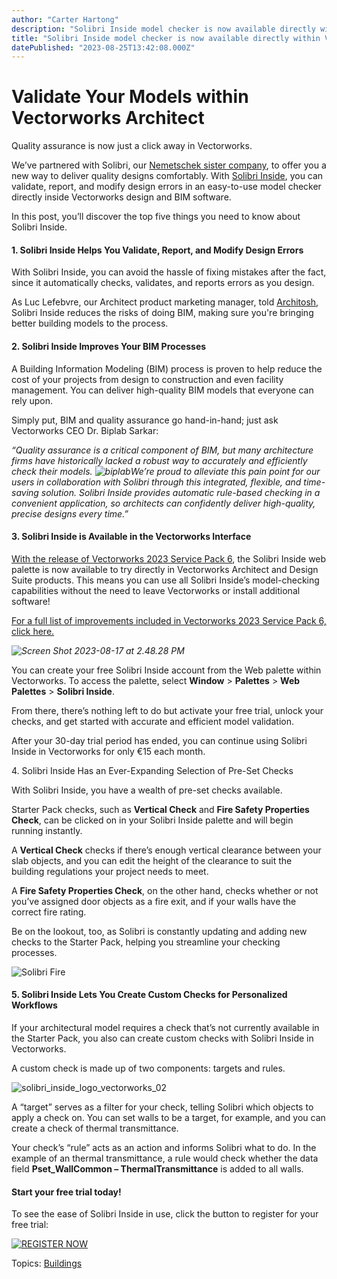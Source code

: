 ```yaml
---
author: "Carter Hartong"
description: "Solibri Inside model checker is now available directly within Vectorworks. Learn how you can easily validate, report, and modify design errors."
title: "Solibri Inside model checker is now available directly within Vectorworks. Learn how you can easily validate, report, and modify design errors." 
datePublished: "2023-08-25T13:42:08.000Z"
---
```

# Validate Your Models within Vectorworks Architect

Quality assurance is now just a click away in Vectorworks.

We’ve partnered with Solibri, our [Nemetschek sister company](https://www.nemetschek.com), to offer you a new way to deliver quality designs comfortably. With [Solibri Inside](https://www.solibri.com/inside/solibri-inside-for-vectorworks), you can validate, report, and modify design errors in an easy-to-use model checker directly inside Vectorworks design and BIM software.

In this post, you’ll discover the top five things you need to know about Solibri Inside.

#### 1\. Solibri Inside Helps You Validate, Report, and Modify Design Errors

With Solibri Inside, you can avoid the hassle of fixing mistakes after the fact, since it automatically checks, validates, and reports errors as you design.

As Luc Lefebvre, our Architect product marketing manager, told [Architosh](https://architosh.com/2023/07/solibri-inside-and-vectorworks-advancing-bim-for-users/), Solibri Inside reduces the risks of doing BIM, making sure you're bringing better building models to the process.

#### 2\. Solibri Inside Improves Your BIM Processes

A Building Information Modeling (BIM) process is proven to help reduce the cost of your projects from design to construction and even facility management. You can deliver high-quality BIM models that everyone can rely upon.

Simply put, BIM and quality assurance go hand-in-hand; just ask Vectorworks CEO Dr. Biplab Sarkar:

_“Quality assurance is a critical component of BIM, but many architecture firms have historically lacked a robust way to accurately and efficiently check their models. ![biplab](https://blog.vectorworks.net/hs-fs/hubfs/21Design%20Summit/biplab.png?width=232&height=232&name=biplab.png)We’re proud to alleviate this pain point for our users in collaboration with Solibri through this integrated, flexible, and time-saving solution. Solibri Inside provides automatic rule-based checking in a convenient application, so architects can confidently deliver high-quality, precise designs every time.”_

#### 3\. Solibri Inside is Available in the Vectorworks Interface

[With the release of Vectorworks 2023 Service Pack 6](../../../net/vectorworks/blog/vectorworks-2023-service-pack-6-now-available.html), the Solibri Inside web palette is now available to try directly in Vectorworks Architect and Design Suite products. This means you can use all Solibri Inside’s model-checking capabilities without the need to leave Vectorworks or install additional software!

[For a full list of improvements included in Vectorworks 2023 Service Pack 6, click here.](https://forum.vectorworks.net/index.php?%2Farticles.html%2Farticles%2Ftech-bulletins%2F2023-sp6%2F)

_![Screen Shot 2023-08-17 at 2.48.28 PM](https://blog.vectorworks.net/hs-fs/hubfs/Blog%20Images/230817Solibri%20Inside%20NEW/Screen%20Shot%202023-08-17%20at%202.48.28%20PM.png?width=1440&height=804&name=Screen%20Shot%202023-08-17%20at%202.48.28%20PM.png)_

You can create your free Solibri Inside account from the Web palette within Vectorworks. To access the palette, select **Window** \> **Palettes** \> **Web Palettes** \> **Solibri Inside**.

From there, there’s nothing left to do but activate your free trial, unlock your checks, and get started with accurate and efficient model validation. 

After your 30-day trial period has ended, you can continue using Solibri Inside in Vectorworks for only €15 each month.

4\. Solibri Inside Has an Ever-Expanding Selection of Pre-Set Checks

With Solibri Inside, you have a wealth of pre-set checks available.

Starter Pack checks, such as **Vertical Check** and **Fire Safety Properties Check**, can be clicked on in your Solibri Inside palette and will begin running instantly.

A **Vertical Check** checks if there’s enough vertical clearance between your slab objects, and you can edit the height of the clearance to suit the building regulations your project needs to meet.

A **Fire Safety Properties Check**, on the other hand, checks whether or not you’ve assigned door objects as a fire exit, and if your walls have the correct fire rating.

Be on the lookout, too, as Solibri is constantly updating and adding new checks to the Starter Pack, helping you streamline your checking processes.

![Solibri Fire](https://blog.vectorworks.net/hs-fs/hubfs/Blog%20Images/230817_Solibri%20Inside%20NEW/Solibri%20Fire.png?width=1440&height=833&name=Solibri%20Fire.png)

#### 5\. Solibri Inside Lets You Create Custom Checks for Personalized Workflows

If your architectural model requires a check that’s not currently available in the Starter Pack, you also can create custom checks with Solibri Inside in Vectorworks.

A custom check is made up of two components: targets and rules.

![solibri_inside_logo_vectorworks_02](https://blog.vectorworks.net/hs-fs/hubfs/Blog%20Images/230817_Solibri%20Inside%20NEW/solibri_inside_logo_vectorworks_02.jpg?width=600&height=600&name=solibri_inside_logo_vectorworks_02.jpg)

A “target” serves as a filter for your check, telling Solibri which objects to apply a check on. You can set walls to be a target, for example, and you can create a check of thermal transmittance.

Your check’s “rule” acts as an action and informs Solibri what to do. In the example of an thermal transmittance, a rule would check whether the data field **Pset\_WallCommon – ThermalTransmittance** is added to all walls.

#### Start your free trial today!

To see the ease of Solibri Inside in use, click the button to register for your free trial:

[![REGISTER NOW](https://no-cache.hubspot.com/cta/default/3018241/2093f415-2d08-42b9-a3d5-d3e19ab78786.png)](https://cta-redirect.hubspot.com/cta/redirect/3018241/2093f415-2d08-42b9-a3d5-d3e19ab78786) 

 Topics: [Buildings](https://blog.vectorworks.net/topic/buildings) 

 